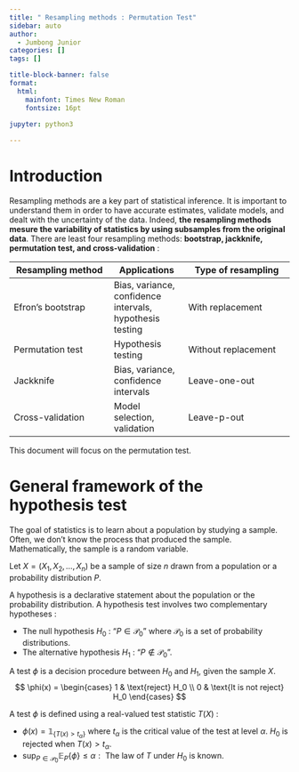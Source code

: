 ```yaml
---
title: " Resampling methods : Permutation Test"
sidebar: auto
author:
  - Jumbong Junior 
categories: []
tags: []

title-block-banner: false
format: 
  html: 
    mainfont: Times New Roman
    fontsize: 16pt

jupyter: python3
        
---
```


# Introduction

Resampling methods are a key part of statistical inference. It is important to understand them in order to have accurate estimates, validate models, and dealt with the uncertainty of the data. Indeed, **the resampling methods mesure the variability of statistics by using subsamples from the original data**. There are least four resampling methods: **bootstrap, jackknife, permutation test, and cross-validation** :

| Resampling method | Applications | Type of resampling |
|-------------------|--------------|--------------------|
| Efron's bootstrap | Bias, variance, confidence intervals, hypothesis testing | With replacement |
| Permutation test | Hypothesis testing | Without replacement |
| Jackknife | Bias, variance, confidence intervals | Leave-one-out |
| Cross-validation | Model selection, validation | Leave-p-out |

This document will focus on the permutation test. 

# General framework of the hypothesis test

The goal of statistics is to learn about a population by studying a sample. Often, we don't know the process that produced the sample. Mathematically, the sample is a random variable. 

Let $X = (X_1, X_2, \ldots, X_n)$ be a sample of size $n$ drawn from a population or a probability distribution $P$. 

A hypothesis is a declarative statement about the population or the probability distribution. A hypothesis test involves two complementary hypotheses :

- The null hypothesis $H_0$ : "$P \in \mathcal{P}_0$" where $\mathcal{P}_0$ is a set of probability distributions.
- The alternative hypothesis $H_1$ : "$P \notin \mathcal{P}_0$". 

A test $\phi$ is a decision procedure between $H_0$ and $H_1$, given the sample $X$. 
$$
\phi(x) =
\begin{cases}
    1 & \text{reject} H_0 \\
    0 & \text{It is not reject} H_0
\end{cases}
$$


A test $\phi$ is defined using a real-valued test statistic $T(X)$ :

- $\phi(x) = \mathbb{1}_{\{T(x) > t_{\alpha}\}}$ where $t_{\alpha}$ is the critical value of the test at level $\alpha$. $H_0$ is rejected when $T(x) > t_{\alpha}$.
- $\sup_{P \in \mathcal{P}_0} \mathbb{E}_P \{\phi\} \leq \alpha : \text{ The law of } T \text{ under } H_0 \text{ is known}$.



